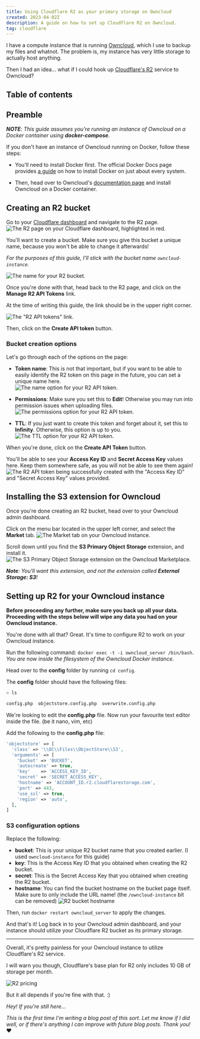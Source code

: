 ```yaml
---
title: Using Cloudflare R2 as your primary storage on Owncloud
created: 2023-04-02Z
description: A guide on how to set up Cloudflare R2 on Owncloud.
tag: cloudflare
---
```



I have a compute instance that is running [Owncloud][owncloud], which I use to backup my files and whatnot. The problem
is, my instance has very little storage to actually host anything.

Then I had an idea... what if I could hook up [Cloudflare's R2][r2] service to Owncloud?

## Table of contents

## Preamble

_**NOTE**: This guide assumes you're running an instance of Owncloud on a Docker container using **docker-compose**._

If you don't have an instance of Owncloud running on Docker, follow these steps:

- You'll need to install Docker first. The official Docker Docs page provides [a guide][docker-install] on how to
  install Docker on just about every system.

- Then, head over to Owncloud's [documentation page][owncloud-install] and install Owncloud on a Docker container.

## Creating an R2 bucket

Go to your [Cloudflare dashboard][cloudflare-dash] and navigate to the R2 page.  
![The R2 page on your Cloudflare dashboard, highlighted in red.](https://elixi.re/i/k3psp.png 'R2 page on your Cloudflare dashboard.')

You'll want to create a bucket. Make sure you give this bucket a unique name, because you won't be able to change it
afterwards!

_For the purposes of this guide, I'll stick with the bucket name `owncloud-instance`._

![The name for your R2 bucket.](https://elixi.re/i/eq5h5.png 'Bucket name section')

Once you're done with that, head back to the R2 page, and click on the **Manage R2 API Tokens** link.

At the time of writing this guide, the link should be in the upper right corner.

![The "R2 API tokens" link.](https://elixi.re/i/4281o.png 'The "R2 API tokens" link.')

Then, click on the **Create API token** button.

### Bucket creation options

Let's go through each of the options on the page:

- **Token name**: This is not that important, but if you want to be able to easily identify the R2 token on this page in
  the future, you can set a unique name here.  
  ![The name option for your R2 API token.](https://elixi.re/i/x02n8.png 'Token name option')

- **Permissions**: Make sure you set this to **Edit**! Otherwise you may run into permission issues when uploading
  files.  
  ![The permissions option for your R2 API token.](https://elixi.re/i/c205k.png 'Permissions option')

- **TTL**: If you just want to create this token and forget about it, set this to **Infinity**. Otherwise, this option
  is up to you.  
  ![The TTL option for your R2 API token.](https://elixi.re/i/pkcx0.png 'TTL option')

When you're done, click on the **Create API Token** button.

You'll be able to see your **Access Key ID** and **Secret Access Key** values here. Keep them somewhere safe, as you
will not be able to see them again!  
![The R2 API token being successfully created with the "Access Key ID" and "Secret Access Key" values provided.](https://elixi.re/i/3rlfx.png 'The R2 API token being successfully created with the "Access Key ID" and "Secret Access Key" values provided.')

## Installing the S3 extension for Owncloud

Once you're done creating an R2 bucket, head over to your Owncloud admin dashboard.

Click on the menu bar located in the upper left corner, and select the **Market** tab.
![The Market tab on your Owncloud instance.](https://elixi.re/i/7zakj.png 'The Market tab on your Owncloud instance.')

Scroll down until you find the **S3 Primary Object Storage** extension, and install it.
![The S3 Primary Object Storage extension on the Owncloud Marketplace.](https://elixi.re/i/rnmm8.png 'S3 extension')

_**Note**: You'll want this extension, and not the extension called **External Storage: S3**!_

## Setting up R2 for your Owncloud instance

**<Warning /> Before proceeding any further, make sure you back up all your data. Proceeding with the steps below will
wipe any data you had on your Owncloud instance.**

You're done with all that? Great. It's time to configure R2 to work on your Owncloud instance.

Run the following command: `docker exec -t -i owncloud_server /bin/bash`.  
_You are now inside the filesystem of the Owncloud Docker instance._

Head over to the **config** folder by running `cd config`.

The **config** folder should have the following files:

```bash
> ls

config.php  objectstore.config.php  overwrite.config.php
```

We're looking to edit the **config.php** file. Now run your favourite text editor inside the file. (be it nano, vim,
etc)

Add the following to the **config.php** file:

```php
'objectstore' => [
  'class' => '\\OC\\Files\\ObjectStore\\S3',
  'arguments' => [
    'bucket' => 'BUCKET',
    'autocreate' => true,
    'key'    => 'ACCESS_KEY_ID',
    'secret' => 'SECRET_ACCESS_KEY',
    'hostname' => 'ACCOUNT_ID.r2.cloudflarestorage.com',
    'port' => 443,
    'use_ssl' => true,
    'region' => 'auto',
  ],
]
```

### S3 configuration options

Replace the following:

- **bucket**: This is your unique R2 bucket name that you created earlier. (I used `owncloud-instance` for this guide)
- **key**: This is the Access Key ID that you obtained when creating the R2 bucket.
- **secret**: This is the Secret Access Key that you obtained when creating the R2 bucket.
- **hostname**: You can find the bucket hostname on the bucket page itself. Make sure to only include the URL name! (the
  `/owncloud-instance` bit can be removed) ![R2 bucket hostname](https://elixi.re/i/y8e7l.png 'R2 bucket hostname')

Then, run `docker restart owncloud_server` to apply the changes.

And that's it! Log back in to your Owncloud admin dashboard, and your instance should utilize your Cloudflare R2 bucket
as its primary storage.

---

Overall, it's pretty painless for your Owncloud instance to utilize Cloudflare's R2 service.

I will warn you though, Cloudflare's base plan for R2 only includes 10 GB of storage per month.

![R2 pricing](https://elixi.re/i/kwujy.png 'R2 pricing')

But it all depends if you're fine with that. :)

_Hey! If you're still here..._

_This is the first time I'm writing a blog post of this sort. Let me know if I did well, or if there's anything I can
improve with future blog posts. Thank you!_ ❤️

[cloudflare-dash]: https://dash.cloudflare.com 'Cloudflare dashboard page'
[docker-install]: https://docs.docker.com/engine/install/#server 'Docker Installation page'
[owncloud-install]: https://doc.owncloud.com/server/10.12/admin_manual/installation/docker 'Owncloud Installation page'
[owncloud]: https://owncloud.com 'Owncloud'
[r2]: https://www.cloudflare.com/products/r2/ 'R2 home page'

